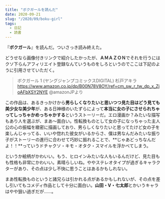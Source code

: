 ```yaml
---
title: "ボクガールを読んだ"
date: 2020-09-21
slug: "/2020/09/boku-girl"
tags:
  - 日記
  - 読書
---
```


『**ボクガール**』を読んだ。ついさっき読み終えた。

どうせなら画像付きリンクで紹介したかったが、**ＡＭＡＺＯＮ**でそれを行うにはクソ下らんアフィリエイト登録なんていうものをしろというのでここは下記のように引用させていただく。

> ボクガール 1 (ヤングジャンプコミックスDIGITAL)   杉戸アキラ https://www.amazon.co.jp/dp/B00N78V8OY/ref=cm_sw_r_tw_dp_x_ZjoAFbXSY2NYE @amazonJPより 

この作品は、あるきっかけから**男らしくなりたいと思いつつ見た目はどう見ても美少女な美少年**が、ある日神様のいたずらによって**本当に女の子にさせられちゃってしっちゃかめっちゃかする**というストーリーだ。エロ漫画か？みたいな描写もあり人を選ぶが、まあ～面白い。性転換ものとして女の子になっちゃった主人公の心の振幅を緻密に描画しており、男らしくなりたいと思ってたけど女の子を楽しんじゃってる、いいや惚れた彼女がいるからさ、僕は男なんだみたいな振り子がストーリーの進行に合わせて巧妙に振れることで、**じゃあどっちなんだよ！！**っていうドチャクソ・キモ・オタク・スマイルを浮かべてしまう。

というか絵柄がかわいい。もう、ヒロインみたいな人もいるんだけど、見た目もも性格も非常にかわいい。素晴らしいね。ややステレオタイプが過ぎるキャラクターがあり、その点は少し不快に思うことはあるかもしれない。

まあ性転換ものというと諸兄らは引かれる点があるかもしれないが、その点を差し引いてもコメディ作品として十分に面白い。**山田・V・七太郎**とかいうキャラはやや狙い過ぎだが……。